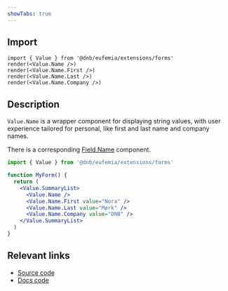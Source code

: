 ```yaml
---
showTabs: true
---
```


## Import

```tsx
import { Value } from '@dnb/eufemia/extensions/forms'
render(<Value.Name />)
render(<Value.Name.First />)
render(<Value.Name.Last />)
render(<Value.Name.Company />)
```

## Description

`Value.Name` is a wrapper component for displaying string values, with user experience tailored for personal, like first and last name and company names.

There is a corresponding [Field.Name](/uilib/extensions/forms/feature-fields/Name) component.

```jsx
import { Value } from '@dnb/eufemia/extensions/forms'

function MyForm() {
  return (
    <Value.SummaryList>
      <Value.Name />
      <Value.Name.First value="Nora" />
      <Value.Name.Last value="Mørk" />
      <Value.Name.Company value="DNB" />
    </Value.SummaryList>
  )
}
```

## Relevant links

- [Source code](https://github.com/dnbexperience/eufemia/tree/main/packages/dnb-eufemia/src/extensions/forms/Value/Name)
- [Docs code](https://github.com/dnbexperience/eufemia/tree/main/packages/dnb-design-system-portal/src/docs/uilib/extensions/forms/Value/Name)
